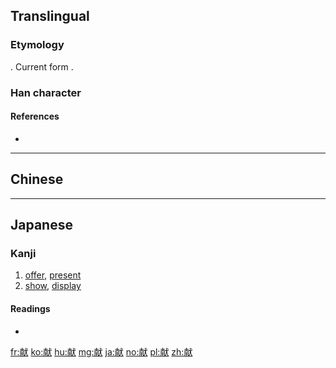 {{also|獻}}
==Translingual==

===Etymology===
{{Han simp|獻|f=鬳|t=南}}. Current form {{Han compound|南|犬}}.

===Han character===
{{Han char|rn=94|rad=犬|as=09|sn=12|four=|canj=JBIK|ids=⿰南犬}}

====References====
* {{Han ref|kx=0715.040|dkj=20539|dj=1127.050|hdz=21355.020|uh=732E|ud=29486}}

----

==Chinese==
{{zh-see|獻}}

----

==Japanese==

===Kanji===
{{ja-kanji|grade=c|rs=犬09}}

# [[offer]], [[present]]
# [[show]], [[display]]

====Readings====
* {{ja-readings|goon=[[こん]] (kon)|kanon=[[けん]] (ken)|kun=[[たてまつる]] (tatematsuru)|nanori=}}

[[fr:献]]
[[ko:献]]
[[hu:献]]
[[mg:献]]
[[ja:献]]
[[no:献]]
[[pl:献]]
[[zh:献]]